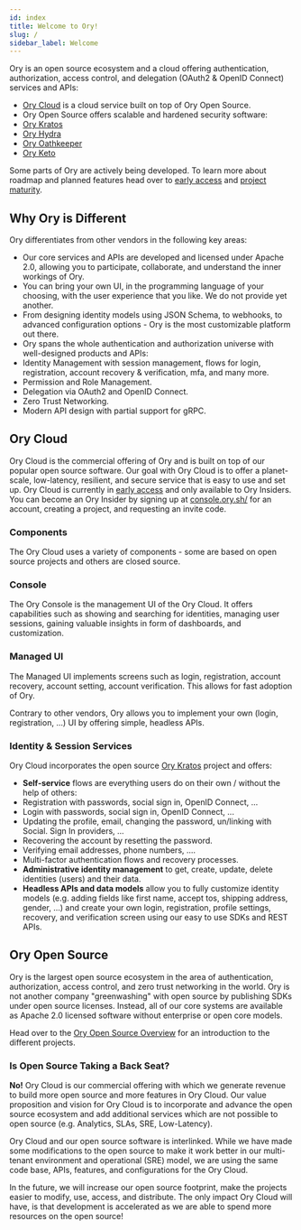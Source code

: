 ```yaml
---
id: index
title: Welcome to Ory!
slug: /
sidebar_label: Welcome
---
```


Ory is an open source ecosystem and a cloud offering authentication,
authorization, access control, and delegation (OAuth2 & OpenID Connect) services
and APIs:

- [Ory Cloud](https://console.ory.sh) is a cloud service built on top of Ory
  Open Source.
- Ory Open Source offers scalable and hardened security software:
- [Ory Kratos](https://github.com/ory/kratos)
- [Ory Hydra](https://github.com/ory/hydra)
- [Ory Oathkeeper](https://github.com/ory/oathkeeper)
- [Ory Keto](https://github.com/ory/keto)

Some parts of Ory are actively being developed. To learn more about roadmap and
planned features head over to [early access](./early-access.mdx) and
[project maturity](./ecosystem/versioning.md).

## Why Ory is Different

Ory differentiates from other vendors in the following key areas:

- Our core services and APIs are developed and licensed under Apache 2.0,
  allowing you to participate, collaborate, and understand the inner workings of
  Ory.
- You can bring your own UI, in the programming language of your choosing, with
  the user experience that you like. We do not provide yet another.
- From designing identity models using JSON Schema, to webhooks, to advanced
  configuration options - Ory is the most customizable platform out there.
- Ory spans the whole authentication and authorization universe with
  well-designed products and APIs:
- Identity Management with session management, flows for login, registration,
  account recovery & verification, mfa, and many more.
- Permission and Role Management.
- Delegation via OAuth2 and OpenID Connect.
- Zero Trust Networking.
- Modern API design with partial support for gRPC.

## Ory Cloud

Ory Cloud is the commercial offering of Ory and is built on top of our popular
open source software. Our goal with Ory Cloud is to offer a planet-scale,
low-latency, resilient, and secure service that is easy to use and set up. Ory
Cloud is currently in [early access](./early-access.mdx) and only available to
Ory Insiders. You can become an Ory Insider by signing up at
[console.ory.sh/](https://console.ory.sh) for an account, creating a project,
and requesting an invite code.

### Components

The Ory Cloud uses a variety of components - some are based on open source
projects and others are closed source.

### Console

The Ory Console is the management UI of the Ory Cloud. It offers capabilities
such as showing and searching for identities, managing user sessions, gaining
valuable insights in form of dashboards, and customization.

### Managed UI

The Managed UI implements screens such as login, registration, account recovery,
account setting, account verification. This allows for fast adoption of Ory.

Contrary to other vendors, Ory allows you to implement your own (login,
registration, ...) UI by offering simple, headless APIs.

### Identity & Session Services

Ory Cloud incorporates the open source [Ory Kratos](https://www.ory.sh/kratos)
project and offers:

- **Self-service** flows are everything users do on their own / without the help
  of others:
- Registration with passwords, social sign in, OpenID Connect, ...
- Login with passwords, social sign in, OpenID Connect, ...
- Updating the profile, email, changing the password, un/linking with Social.
  Sign In providers, ...
- Recovering the account by resetting the password.
- Verifying email addresses, phone numbers, ....
- Multi-factor authentication flows and recovery processes.
- **Administrative identity management** to get, create, update, delete
  identities (users) and their data.
- **Headless APIs and data models** allow you to fully customize identity models
  (e.g. adding fields like first name, accept tos, shipping address, gender,
  ...) and create your own login, registration, profile settings, recovery, and
  verification screen using our easy to use SDKs and REST APIs.

## Ory Open Source

Ory is the largest open source ecosystem in the area of authentication,
authorization, access control, and zero trust networking in the world. Ory is
not another company "greenwashing" with open source by publishing SDKs under
open source licenses. Instead, all of our core systems are available as Apache
2.0 licensed software without enterprise or open core models.

Head over to the [Ory Open Source Overview](./open-source.mdx) for an
introduction to the different projects.

### Is Open Source Taking a Back Seat?

**No!** Ory Cloud is our commercial offering with which we generate revenue to
build more open source and more features in Ory Cloud. Our value proposition and
vision for Ory Cloud is to incorporate and advance the open source ecosystem and
add additional services which are not possible to open source (e.g. Analytics,
SLAs, SRE, Low-Latency).

Ory Cloud and our open source software is interlinked. While we have made some
modifications to the open source to make it work better in our multi-tenant
environment and operational (SRE) model, we are using the same code base, APIs,
features, and configurations for the Ory Cloud.

In the future, we will increase our open source footprint, make the projects
easier to modify, use, access, and distribute. The only impact Ory Cloud will
have, is that development is accelerated as we are able to spend more resources
on the open source!
